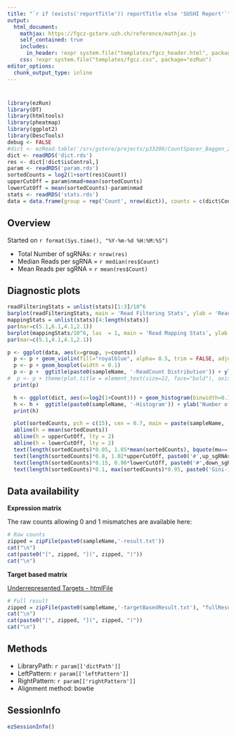 ```yaml
---
title: "`r if (exists('reportTitle')) reportTitle else 'SUSHI Report'`"
output: 
  html_document:
    mathjax: https://fgcz-gstore.uzh.ch/reference/mathjax.js
    self_contained: true
    includes:
      in_header: !expr system.file("templates/fgcz_header.html", package="ezRun")
    css: !expr system.file("templates/fgcz.css", package="ezRun")
editor_options: 
  chunk_output_type: inline
---
```


# {.tabset}


```r
library(ezRun)
library(DT)
library(htmltools)
library(pheatmap)
library(ggplot2)
library(DescTools)
debug <- FALSE
#dict <- ezRead.table('/srv/gstore/projects/p33200/CountSpacer_Baggen_2021_2024-04-07--14-01-14/QC_Screen/QC_Screen-sgRNA_counts.txt', row.names = #NULL)
dict <- readRDS('dict.rds')
res <- dict[!dict$isControl,]
param <- readRDS('param.rds')
sortedCounts = log2(1+sort(res$Count))
upperCutOff = param$nmad+mean(sortedCounts)
lowerCutOff = mean(sortedCounts)-param$nmad
stats <- readRDS('stats.rds')
data = data.frame(group = rep('Count', nrow(dict)), counts = c(dict$Count))
```

## Overview

Started on `r format(Sys.time(), "%Y-%m-%d %H:%M:%S")`

* Total Number of sgRNAs: `r nrow(res)`
* Median Reads per sgRNA = `r median(res$Count)`
* Mean Reads per sgRNA = `r mean(res$Count)`

## Diagnostic plots

```r
readFilteringStats = unlist(stats)[1:3]/10^6
barplot(readFilteringStats, main = 'Read Filtering Stats', ylab = 'Reads in [M]', col = c('darkblue', 'royalblue', 'lightblue'))
mappingStats = unlist(stats)[4:length(stats)]
par(mar=c(5.1,6.1,4.1,2.1))
barplot(mappingStats/10^6, las  = 1, main = 'Read Mapping Stats', ylab = 'Reads in [M]', col = 'royalblue')
par(mar=c(5.1,4.1,4.1,2.1))
```

```r
p <- ggplot(data, aes(x=group, y=counts))
  p <- p + geom_violin(fill="royalblue", alpha= 0.5, trim = FALSE, adjust = 0.5) 
  p <- p + geom_boxplot(width = 0.1)
  p <- p +  ggtitle(paste0(sampleName, '-ReadCount Distribution')) + ylab('ReadCount per sgRNA')
#  p <- p + theme(plot.title = element_text(size=12, face="bold"), axis.title.x =element_blank(), axis.text.x = element_text(angle=45,hjust=1))
  print(p)
```

```r
  h <- ggplot(dict, aes(x=log2(1+Count))) + geom_histogram(binwidth=0.1)
  h <- h +  ggtitle(paste0(sampleName, '-Histogram')) + ylab('Number of sgRNAs') + xlab('Log2 count per sgRNA')
  print(h)
```
  
```r
  plot(sortedCounts, pch = c(15), cex = 0.7, main = paste(sampleName, '- sgCount Overview'), ylab = 'log2(sgRNA Count)', ylim = c(0, max(max(sortedCounts), 1.05*upperCutOff)))
  abline(h = mean(sortedCounts))
  abline(h = upperCutOff, lty = 2)
  abline(h = lowerCutOff, lty = 2)
  text(length(sortedCounts)*0.05, 1.05*mean(sortedCounts), bquote(mu==.(mu)), cex = 0.8)
  text(length(sortedCounts)*0.8, 1.02*upperCutOff, paste0('#',up_sgRNAs, ' (',relUp_sgRNA,'%)' ), cex = 0.8)
  text(length(sortedCounts)*0.15, 0.96*lowerCutOff, paste0('#',down_sgRNAs, ' (',relDown_sgRNA,'%)' ), cex = 0.8)
  text(length(sortedCounts)*0.1, max(sortedCounts)*0.95, paste0('Gini-index=', round(Gini(res$Count),digits=3)), cex = 0.8)
```

## Data availability

**Expression matrix**

The raw counts allowing 0 and 1 mismatches are available here:

```r
# Raw counts
zipped = zipFile(paste0(sampleName,'-result.txt'))
cat("\n")
cat(paste0("[", zipped, "](", zipped, ")"))
cat("\n")
```

**Target based matrix**

[Underrepresented Targets - htmlFile](underrepresentedTargets.html)

```r
# Full result
zipped = zipFile(paste0(sampleName,'-targetBasedResult.txt'), "fullResult_targetView.zip")
cat("\n")
cat(paste0("[", zipped, "](", zipped, ")"))
cat("\n")
```

## Methods 

* LibraryPath: `r param[['dictPath']]`
* LeftPattern: `r param[['leftPattern']]`
* RightPattern: `r param[['rightPattern']]`
* Alignment method: bowtie

## SessionInfo
```r
ezSessionInfo()
```

